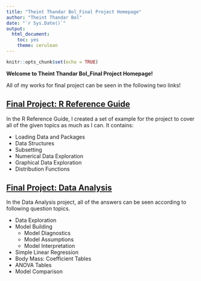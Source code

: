 ```yaml
---
title: "Theint Thandar Bol_Final Project Homepage"
author: "Theint Thandar Bol"
date: "`r Sys.Date()`"
output: 
  html_document:
    toc: yes
    theme: cerulean
---
```


```r
knitr::opts_chunk$set(echo = TRUE)
```

**Welcome to Theint Thandar Bol_Final Project Homepage!**

All of my works for final project can be seen in the following two links!

## [Final Project: R Reference Guide](final_part-1_R_reference.html)

In the R Reference Guide, I created a set of example for the project to cover all of the given topics as much as I can. It contains:

 * Loading Data and Packages
 * Data Structures
 * Subsetting
 * Numerical Data Exploration
 * Graphical Data Exploration
 * Distribution Functions

## [Final Project: Data Analysis](final_part-2_data_analysis.html)

In the Data Analysis project, all of the answers can be seen according to following question topics. 

  * Data Exploration
  * Model Building
    + Model Diagnostics
    + Model Assumptions
    + Model Interpretation
  * Simple Linear Regression
  * Body Mass: Coefficient Tables
  * ANOVA Tables
  * Model Comparison







